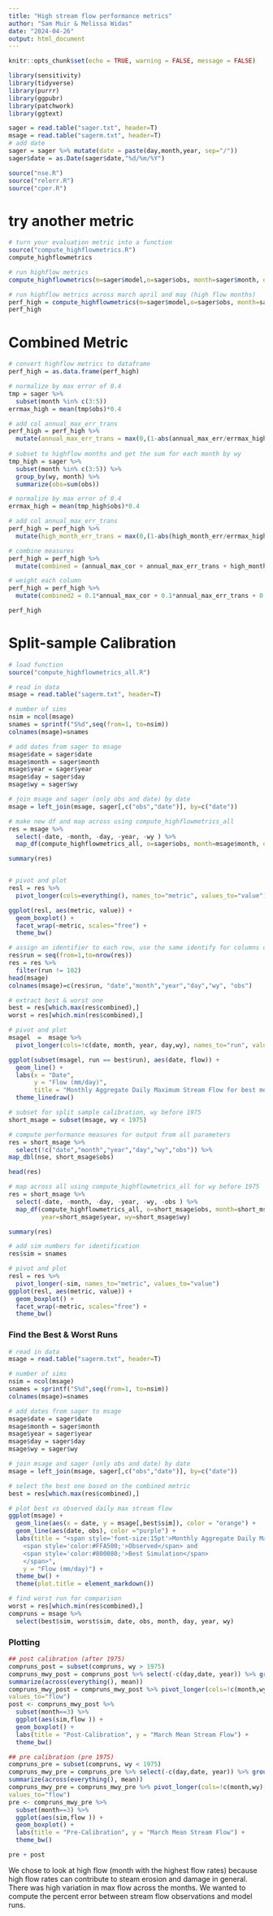 ```yaml
---
title: "High stream flow performance metrics"
author: "Sam Muir & Melissa Widas"
date: "2024-04-26"
output: html_document
---
```


```r
knitr::opts_chunk$set(echo = TRUE, warning = FALSE, message = FALSE)

library(sensitivity)
library(tidyverse)
library(purrr)
library(ggpubr)
library(patchwork)
library(ggtext)
```

```r
sager = read.table("sager.txt", header=T)
msage = read.table("sagerm.txt", header=T)
# add date
sager = sager %>% mutate(date = paste(day,month,year, sep="/"))
sager$date = as.Date(sager$date,"%d/%m/%Y")

source("nse.R")
source("relerr.R")
source("cper.R")
```

# try another metric
```r
# turn your evaluation metric into a function
source("compute_highflowmetrics.R")
compute_highflowmetrics

# run highflow metrics
compute_highflowmetrics(m=sager$model,o=sager$obs, month=sager$month, day=sager$day, year=sager$year, wy=sager$wy)

# run highflow metrics across march april and may (high flow months)
perf_high = compute_highflowmetrics(m=sager$model,o=sager$obs, month=sager$month, day=sager$day, year=sager$year, wy=sager$wy, high_flow_months = c(3:5))
perf_high
```

# Combined Metric

```r
# convert highflow metrics to dataframe
perf_high = as.data.frame(perf_high)

# normalize by max error of 0.4
tmp = sager %>% 
  subset(month %in% c(3:5)) 
errmax_high = mean(tmp$obs)*0.4

# add col annual_max_err_trans
perf_high = perf_high %>% 
  mutate(annual_max_err_trans = max(0,(1-abs(annual_max_err/errmax_high) )))
      
# subset to highflow months and get the sum for each month by wy
tmp_high = sager %>% 
  subset(month %in% c(3:5)) %>% 
  group_by(wy, month) %>% 
  summarize(obs=sum(obs))

# normalize by max error of 0.4
errmax_high = mean(tmp_high$obs)*0.4

# add col annual_max_err_trans 
perf_high = perf_high %>% 
  mutate(high_month_err_trans = max(0,(1-abs(high_month_err/errmax_high) )))

# combine measures
perf_high = perf_high %>% 
  mutate(combined = (annual_max_cor + annual_max_err_trans + high_month_err_trans + high_month_cor)/4)

# weight each column
perf_high = perf_high %>%
  mutate(combined2 = 0.1*annual_max_cor + 0.1*annual_max_err_trans + 0.4*high_month_err_trans+ 0.4*high_month_cor)

perf_high
```

# Split-sample Calibration
```r
# load function
source("compute_highflowmetrics_all.R")

# read in data
msage = read.table("sagerm.txt", header=T)

# number of sims
nsim = ncol(msage)
snames = sprintf("S%d",seq(from=1, to=nsim))
colnames(msage)=snames

# add dates from sager to msage
msage$date = sager$date
msage$month = sager$month
msage$year = sager$year
msage$day = sager$day
msage$wy = sager$wy

# join msage and sager (only obs and date) by date
msage = left_join(msage, sager[,c("obs","date")], by=c("date"))

# make new df and map across using compute_highflowmetrics_all
res = msage %>% 
  select(-date, -month, -day, -year, -wy ) %>% 
  map_df(compute_highflowmetrics_all, o=sager$obs, month=msage$month, day=msage$day, year=msage$year, wy=msage$wy)

summary(res)


# pivot and plot
resl = res %>% 
  pivot_longer(cols=everything(), names_to="metric", values_to="value")

ggplot(resl, aes(metric, value)) +
  geom_boxplot() +
  facet_wrap(~metric, scales="free") +
  theme_bw()

# assign an identifier to each row, use the same identify for columns of original streamflow data
res$run = seq(from=1,to=nrow(res))
res = res %>% 
  filter(run != 102)
head(msage)
colnames(msage)=c(res$run, "date","month","year","day","wy", "obs")

# extract best & worst one
best = res[which.max(res$combined),]
worst = res[which.min(res$combined),]

# pivot and plot
msagel  =  msage %>% 
  pivot_longer(cols=!c(date, month, year, day,wy), names_to="run", values_to="flow")

ggplot(subset(msagel, run == best$run), aes(date, flow)) + 
  geom_line() +
  labs(x = "Date",
       y = "Flow (mm/day)",
       title = "Monthly Aggregate Daily Maximum Stream Flow for best model run") +
  theme_linedraw()
```

```r
# subset for split sample calibration, wy before 1975
short_msage = subset(msage, wy < 1975)

# compute performance measures for output from all parameters
res = short_msage %>% 
  select(!c("date","month","year","day","wy","obs")) %>%
map_dbl(nse, short_msage$obs) 

head(res)

# map across all using compute_highflowmetrics_all for wy before 1975
res = short_msage %>% 
  select(-date, -month, -day, -year, -wy, -obs ) %>%
  map_df(compute_highflowmetrics_all, o=short_msage$obs, month=short_msage$month, day=short_msage$day,
         year=short_msage$year, wy=short_msage$wy)

summary(res)

# add sim numbers for identification
res$sim = snames

# pivot and plot
resl = res %>% 
  pivot_longer(-sim, names_to="metric", values_to="value")
ggplot(resl, aes(metric, value)) +
  geom_boxplot() +
  facet_wrap(~metric, scales="free") +
  theme_bw()
```

### Find the Best & Worst Runs
```r
# read in data
msage = read.table("sagerm.txt", header=T)

# number of sims
nsim = ncol(msage)
snames = sprintf("S%d",seq(from=1, to=nsim))
colnames(msage)=snames

# add dates from sager to msage
msage$date = sager$date
msage$month = sager$month
msage$year = sager$year
msage$day = sager$day
msage$wy = sager$wy

# join msage and sager (only obs and date) by date
msage = left_join(msage, sager[,c("obs","date")], by=c("date"))

# select the best one based on the combined metric
best = res[which.max(res$combined),]

# plot best vs observed daily max stream flow
ggplot(msage) + 
  geom_line(aes(x = date, y = msage[,best$sim]), color = "orange") +
  geom_line(aes(date, obs), color ="purple") +
  labs(title = "<span style='font-size:15pt'>Monthly Aggregate Daily Maximum Stream Flow
    <span style='color:#FFA500;'>Observed</span> and
    <span style='color:#800080;'>Best Simulation</span>
    </span>",
    y = "Flow (mm/day)") +
  theme_bw() +
  theme(plot.title = element_markdown())

# find worst run for comparison
worst = res[which.min(res$combined),]
compruns = msage %>% 
  select(best$sim, worst$sim, date, obs, month, day, year, wy)
```

### Plotting
```r
## post calibration (after 1975)
compruns_post = subset(compruns, wy > 1975)
compruns_mwy_post = compruns_post %>% select(-c(day,date, year)) %>% group_by(month, wy) %>%
summarize(across(everything(), mean))
compruns_mwy_post = compruns_mwy_post %>% pivot_longer(cols=!c(month,wy), names_to="sim",
values_to="flow")
post <- compruns_mwy_post %>% 
  subset(month==3) %>% 
  ggplot(aes(sim,flow )) + 
  geom_boxplot() +
  labs(title = "Post-Calibration", y = "March Mean Stream Flow") +
  theme_bw()

## pre calibration (pre 1975)
compruns_pre = subset(compruns, wy < 1975)
compruns_mwy_pre = compruns_pre %>% select(-c(day,date, year)) %>% group_by(month, wy) %>%
summarize(across(everything(), mean))
compruns_mwy_pre = compruns_mwy_pre %>% pivot_longer(cols=!c(month,wy), names_to="sim",
values_to="flow")
pre <- compruns_mwy_pre %>% 
  subset(month==3) %>% 
  ggplot(aes(sim,flow )) +
  geom_boxplot() + 
  labs(title = "Pre-Calibration", y = "March Mean Stream Flow") +
  theme_bw()

pre + post
```

We chose to look at high flow (month with the highest flow rates) because high flow rates can contribute to steam erosion and damage in general. There was high variation in max flow across the months. We wanted to compute the percent error between stream flow observations and model runs.  
